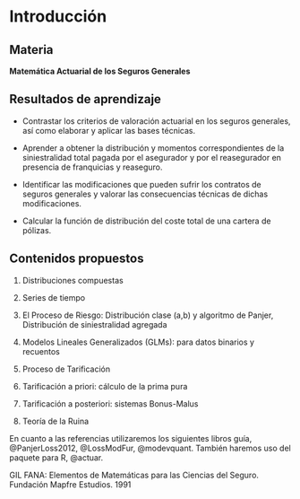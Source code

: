 # Introducción


## Materia

**Matemática Actuarial de los Seguros Generales**

## Resultados de aprendizaje

- Contrastar los criterios de valoración actuarial en los seguros generales, así como elaborar y aplicar
las bases técnicas.

- Aprender a obtener la distribución y momentos correspondientes de la siniestralidad total pagada
por el asegurador y por el reasegurador en presencia de franquicias y reaseguro.

- Identificar las modificaciones que pueden sufrir los contratos de seguros generales y valorar las
consecuencias técnicas de dichas modificaciones.

- Calcular la función de distribución del coste total de una cartera de pólizas.

## Contenidos propuestos

1. Distribuciones compuestas

2. Series de tiempo

3. El Proceso de Riesgo: Distribución clase (a,b) y algoritmo de Panjer, Distribución de siniestralidad 
agregada

4. Modelos Lineales Generalizados (GLMs): para datos binarios y recuentos

5. Proceso de Tarificación

6. Tarificación a priori: cálculo de la prima pura

7. Tarificación a posteriori: sistemas Bonus-Malus

8. Teoría de la Ruina

En cuanto a las referencias utilizaremos los siguientes libros guía, @PanjerLoss2012, 
@LossModFur, @modevquant. También haremos uso del paquete para R, @actuar.

GIL FANA: Elementos de Matemáticas para las Ciencias del Seguro. Fundación Mapfre Estudios. 1991



